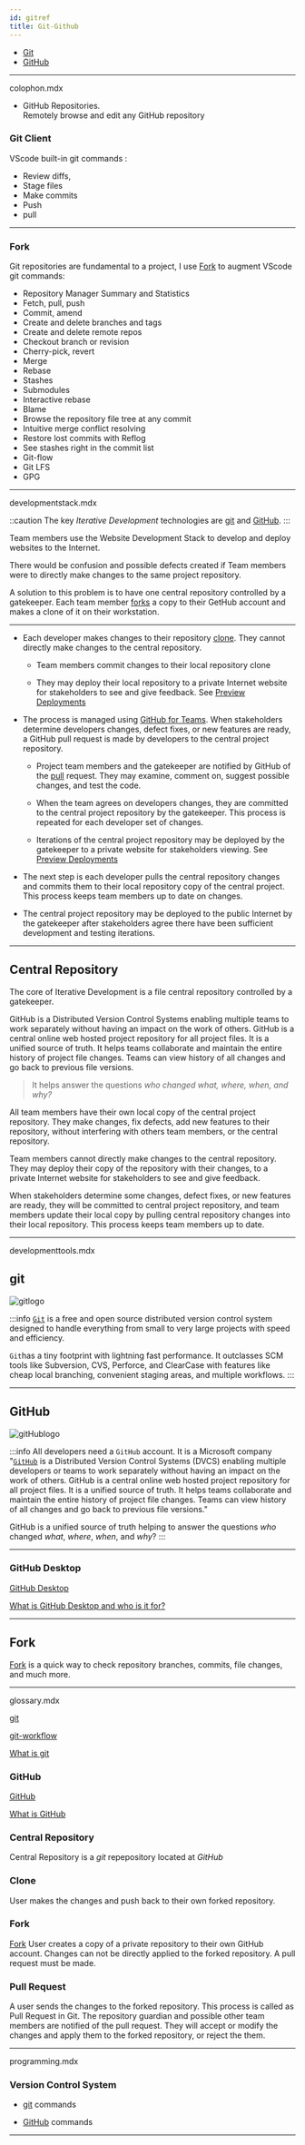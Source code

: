 ```yaml
---
id: gitref
title: Git-Github
---
```


- [Git](https://git-scm.com/)
- [GitHub](https://github.com/)

---
colophon.mdx

- GitHub Repositories.  
Remotely browse and edit any GitHub repository

### Git Client


VScode built-in git commands :
 - Review diffs, 
 - Stage files
 - Make commits
 - Push 
 - pull 

---

### Fork
Git repositories are fundamental to a project, I use [Fork](https://git-fork.com) to augment VScode git commands:

- Repository Manager Summary and Statistics
- Fetch, pull, push
- Commit, amend
- Create and delete branches and tags
- Create and delete remote repos
- Checkout branch or revision
- Cherry-pick, revert
- Merge
- Rebase
- Stashes
- Submodules
- Interactive rebase
- Blame
- Browse the repository file tree at any commit
- Intuitive merge conflict resolving
- Restore lost commits with Reflog
- See stashes right in the commit list
- Git-flow
- Git LFS
- GPG

---
developmentstack.mdx

::caution
The key *Iterative Development* technologies are [git](glossary#git) and [GitHub](glossary#github).
:::

Team members use the Website Development Stack to develop and deploy websites to the Internet. 

There would be confusion and possible defects created if Team members were to directly make changes to the same project repository.  

A solution to this problem is to have one central repository controlled by a gatekeeper. Each team member [forks](glossary#fork) a copy to their GetHub account and makes a clone of it on their workstation.

---

- Each developer makes changes to their repository [clone](glossary#clone). They cannot directly make changes to the central repository.

	- Team members commit changes to their local repository clone

	- They may deploy their local repository to a private Internet website for stakeholders to see and give feedback.  See [Preview Deployments](glossary#preview-deployments)

- The process is managed using [GitHub for Teams](https://github.com/team). When stakeholders determine developers changes, defect fixes, or new features are ready, a GitHub pull request is made by developers to the central project repository. 

	- Project team members and the gatekeeper are notified by GitHub of the [pull](glossary#pull-request) request. They may examine, comment on, suggest possible changes, and test the code. 

	- When the team agrees on developers changes, they are committed to the central project repository by the gatekeeper. This process is repeated for each developer set of changes. 

	- Iterations of the central project repository may be deployed by the gatekeeper to a private website for stakeholders viewing.  See [Preview Deployments](glossary#preview-deployments)

- The next step is each developer pulls the central repository changes and commits them to their local repository copy of the central project. This process keeps team members up to date on changes.

- The central project repository may be deployed to the public Internet by the gatekeeper after stakeholders agree there have been sufficient development and testing iterations.

---


## Central Repository

The core of Iterative Development is a file central repository controlled by a gatekeeper.

GitHub is a Distributed Version Control Systems  enabling multiple teams to work separately without having an impact on the work of others. GitHub is a central online web hosted project repository for all project files. It is a unified source of truth. It helps teams collaborate and maintain the entire history of project file changes. Teams can view history of all changes and go back to previous file versions.

> It helps answer the questions *who changed what, where, when, and why?*

All team members have their own local copy of the central project repository. They make changes, fix defects, add new features to their repository, without interfering with others team members, or the central repository.

Team members cannot directly make changes to the central repository. They may deploy their copy of the repository with their changes, to a private Internet website for stakeholders to see and give feedback.

When stakeholders determine some changes, defect fixes, or new features are ready, they will be committed to central project repository, and team members update their local copy by pulling central repository changes into their local repository. This process keeps team members up to date.

---

developmenttools.mdx

## git 

![gitlogo](/img/gitlogo.png)

:::info
[`Git`](https://git-scm.com/) is a free and open source distributed version control system designed to handle everything from small to very large projects with speed and efficiency.

`Git`has a tiny footprint with lightning fast performance. It outclasses SCM tools like Subversion, CVS, Perforce, and ClearCase with features like cheap local branching, convenient staging areas, and multiple workflows.
:::

---

## GitHub 

![gitHublogo](/img/gitHublogo.png)

:::info
All developers need a `GitHub` account. It is a Microsoft company
"[`GitHub`](https://github.com/) is a Distributed Version Control Systems (DVCS) enabling multiple developers or teams to work separately without having an impact on the work of others. GitHub is a central online web hosted project repository for all project files. It is a unified source of truth. It helps teams collaborate and maintain the entire history of project file changes. Teams can view history of all changes and go back to previous file versions."

GitHub is a unified source of truth helping to answer the questions *who* changed *what*, *where*, *when*, and *why*?
:::

---

### GitHub Desktop

[GitHub Desktop](https://desktop.github.com/)

[What is GitHub Desktop and who is it for?
](https://github.com/desktop/desktop/blob/development/docs/process/what-is-desktop.md#what-is-github-desktop-and-who-is-it-for)

---

## Fork

[Fork](colophon#fork) is a quick way to check repository branches, commits, file changes, and much more.

---

glossary.mdx

[git](developmenttools#git)

[git-workflow](https://gist.github.com/datagrok/d1650d85496cd509d42b8656d30410cf)

[What is git](https://www.git-scm.com/book/en/v2/Getting-Started-What-is-Git%3F)

 ### GitHub

[GitHub](developmenttools#github)

[What is GitHub](https://www.w3schools.com/whatis/whatis_github.asp)

### Central Repository
Central Repository is a *git* repepository located at *GitHub*

### Clone
User makes the changes and push back to their own forked repository.

### Fork
[Fork](https://git-fork.com)
User creates a copy of a private repository to their own GitHub account. Changes can not be directly applied to the forked repository. A pull request must be made.

### Pull Request
A user sends the changes to the forked repository. This process is called as Pull Request in Git. The repository guardian and possible other team members are notified of the pull request. They will accept or modify the changes and apply them to the forked repository, or reject the them.

---

programming.mdx

### Version Control System

- [git](developmenttools#git) commands

- [GitHub](developmenttools#github) commands

---